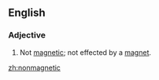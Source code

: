 ==English==
===Adjective===
{{en-adj}}
# Not [[magnetic]]; not effected by a [[magnet]].

[[zh:nonmagnetic]]